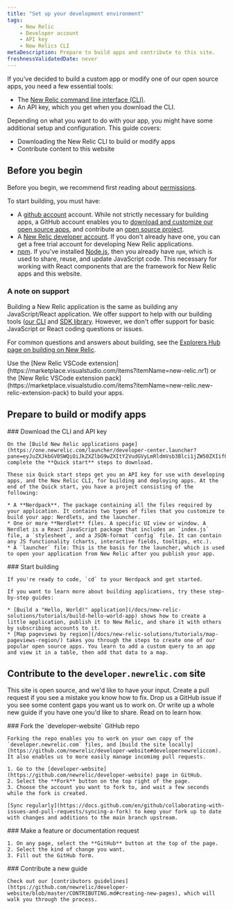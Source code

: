 ```yaml
---
title: "Set up your development environment"
tags:
    - New Relic 
    - Developer account
    - API key
    - New Relics CLI
metaDescription: Prepare to build apps and contribute to this site.
freshnessValidatedDate: never
---
```


If you've decided to build a custom app or modify one of our open source apps, you need a few essential tools:

* The [New Relic command line interface (CLI)](https://one.newrelic.com/launcher/developer-center.launcher?pane=eyJuZXJkbGV0SWQiOiJkZXZlbG9wZXItY2VudGVyLmRldmVsb3Blci1jZW50ZXIifQ==).
* An API key, which you get when you download the CLI.

Depending on what you want to do with your app, you might have some additional setup and configuration. This guide covers:

* Downloading the New Relic CLI to build or modify apps
* Contribute content to this website

## Before you begin

Before you begin, we recommend first reading about [permissions](/docs/new-relic-solutions/new-relic-one/build-nr-apps/permission-manage-apps).

To start building, you must have:

* A [github account](https://github.com/) account. While not strictly necessary for building apps, a GitHub account enables you to [download and customize our open source apps](https://opensource.newrelic.com/explore-projects), and contribute an [open source project](https://opensource.newrelic.com/contributing/).
* A [New Relic developer account](https://newrelic.com/signup/?partner=Developer+Edition). If you don't already have one, you can get a free trial account for developing New Relic applications.
* [npm](https://www.npmjs.com/get-npm). If you've installed [Node.js](https://nodejs.org/en/download/), then you already have `npm`, which is used to share, reuse, and update JavaScript code. This necessary for working with React components that are the framework for New Relic apps and this website.

### A note on support

Building a New Relic application is the same as building any JavaScript/React application. We offer support to help with our building tools ([our CLI](https://one.newrelic.com/launcher/developer-center.launcher?pane=eyJuZXJkbGV0SWQiOiJkZXZlbG9wZXItY2VudGVyLmRldmVsb3Blci1jZW50ZXIifQ==) and [SDK library](/docs/new-relic-solutions/build-nr-ui/sdk-component/intro-to-sdk). However, we don't offer support for basic JavaScript or React coding questions or issues.

For common questions and answers about building, see the [Explorers Hub page on building on New Relic](https://discuss.newrelic.com/c/build-on-new-relic).

<Callout variant="tip">
  Use the [New Relic VSCode extension](https://marketplace.visualstudio.com/items?itemName=new-relic.nr1)
  or the [New Relic VSCode extension pack](https://marketplace.visualstudio.com/items?itemName=new-relic.new-relic-extension-pack) to build your apps.
</Callout>

## Prepare to build or modify apps

<Steps>
  <Step>
    ### Download the CLI and API key

    On the [Build New Relic applications page](https://one.newrelic.com/launcher/developer-center.launcher?pane=eyJuZXJkbGV0SWQiOiJkZXZlbG9wZXItY2VudGVyLmRldmVsb3Blci1jZW50ZXIifQ==), complete the **Quick start** steps to download.

    These six Quick start steps get you an API key for use with developing apps, and the New Relic CLI, for building and deploying apps. At the end of the Quick start, you have a project consisting of the following:

    * A **Nerdpack**. The package containing all the files required by your application. It contains two types of files that you customize to build your app: Nerdlets, and the launcher.
    * One or more **Nerdlet** files. A specific UI view or window. A Nerdlet is a React JavaScript package that includes an `index.js` file, a `stylesheet`, and a JSON-format `config` file. It can contain any JS functionality (charts, interactive fields, tooltips, etc.).
    * A `launcher` file: This is the basis for the launcher, which is used to open your application from New Relic after you publish your app.
  </Step>

  <Step>
    ### Start building

    If you're ready to code, `cd` to your Nerdpack and get started.

    If you want to learn more about building applications, try these step-by-step guides:

    * [Build a "Hello, World!" application](/docs/new-relic-solutions/tutorials/build-hello-world-app) shows how to create a little application, publish it to New Relic, and share it with others by subscribing accounts to it.
    * [Map pageviews by region](/docs/new-relic-solutions/tutorials/map-pageviews-region/) takes you through the steps to create one of our popular open source apps. You learn to add a custom query to an app and view it in a table, then add that data to a map.
  </Step>
</Steps>

## Contribute to the `developer.newrelic.com` site

This site is open source, and we'd like to have your input. Create a pull request if you see a mistake you know how to fix. Drop us a GitHub issue if you see some content gaps you want us to work on. Or write up a whole new guide if you have one you'd like to share. Read on to learn how.

<Steps>
  <Step>
    ### Fork the `developer-website` GitHub repo

    Forking the repo enables you to work on your own copy of the `developer.newrelic.com` files, and [build the site locally](https://github.com/newrelic/developer-website#developernewreliccom). It also enables us to more easily manage incomimg pull requests.

    1. Go to the [developer-website](https://github.com/newrelic/developer-website) page in GitHub.
    2. Select the **Fork** button on the top right of the page.
    3. Choose the account you want to fork to, and wait a few seconds while the fork is created.

    [Sync regularly](https://docs.github.com/en/github/collaborating-with-issues-and-pull-requests/syncing-a-fork) to keep your fork up to date with changes and additions to the main branch upstream.
  </Step>

  <Step>
    ### Make a feature or documentation request

    1. On any page, select the **GitHub** button at the top of the page.
    2. Select the kind of change you want.
    3. Fill out the GitHub form.
  </Step>

  <Step>
    ### Contribute a new guide

    Check out our [contributors guidelines](https://github.com/newrelic/developer-website/blob/master/CONTRIBUTING.md#creating-new-pages), which will walk you through the process.
  </Step>
</Steps>
